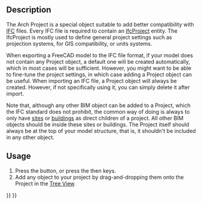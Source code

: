 <languages/>
<translate>

<!--T:1-->
{{Docnav
|
|
|[[Arch_Workbench|Arch]]
|IconL=
|IconR=
|IconC=Workbench_Arch.svg
}}

<!--T:12-->
{{VeryImportantMessage|THIS COMMAND IS OBSOLETE<br>
It is not available in {{VersionPlus|1.0}}. Use [[BIM_Project|BIM Project]] instead.}}

<!--T:2-->
{{GuiCommand
|Name=Arch Project
|MenuLocation=Arch → Project
|Workbenches=[[Arch_Workbench|Arch]]
|Shortcut={{KEY|P}} {{KEY|O}}
|SeeAlso=[[Arch_Site|Arch Site]], [[Arch_Building|Arch Building]]
}}

==Description== <!--T:3-->

<!--T:4-->
The Arch Project is a special object suitable to add better compatibility with [[Arch_IFC|IFC]] files. Every IFC file is required to contain an [https://standards.buildingsmart.org/IFC/RELEASE/IFC4_1/FINAL/HTML/schema/ifckernel/lexical/ifcproject.htm IfcProject] entity. The IfcProject is mostly used to define general project settings such as projection systems, for GIS compatibility, or units systems.

<!--T:5-->
When exporting a FreeCAD model to the IFC file format, if your model does not contain any Project object, a default one will be created automatically, which in most cases will be sufficient. However, you might want to be able to fine-tune the project settings, in which case adding a Project object can be useful. When importing an IFC file, a Project object will always be created. However, if not specifically using it, you can simply delete it after import.

<!--T:6-->
Note that, although any other BIM object can be added to a Project, which the IFC standard does not prohibit, the common way of doing is always to only have [[Arch_Site|sites]] or [[Arch_Building|buildings]] as direct children of a project. All other BIM objects should be inside these sites or buildings. The Project itself should always be at the top of your model structure, that is, it shouldn't be included in any other object.

==Usage== <!--T:7-->

<!--T:8-->
# Press the {{Button|[[Image:Arch Project.svg|16px]] [[Arch_Project|Arch Project]]}} button, or press the {{KEY|P}} then {{KEY|O}} keys.
# Add any object to your project by drag-and-dropping them onto the Project in the [[Tree_View|Tree View]].


<!--T:11-->
{{Docnav
|
|
|[[Arch_Workbench|Arch]]
|IconL=
|IconR=
|IconC=Workbench_Arch.svg
}}

</translate>
{{BIM_Tools_navi{{#translation:}}}}
{{Userdocnavi{{#translation:}}}}